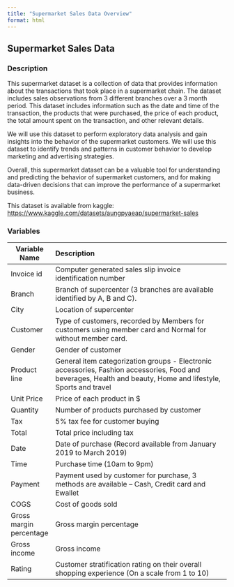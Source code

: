 ```yaml
---
title: "Supermarket Sales Data Overview"
format: html
---
```


## Supermarket Sales Data
### Description
This supermarket dataset is a collection of data that provides information about the transactions that took place in a supermarket chain. The dataset includes sales observations from 3 different branches over a 3 month period. This dataset includes information such as the date and time of the transaction, the products that were purchased, the price of each product, the total amount spent on the transaction, and other relevant details.

We will use this dataset to perform exploratory data analysis and gain insights into the behavior of the supermarket customers. We will use this dataset to identify trends and patterns in customer behavior to develop marketing and advertising strategies.

Overall, this supermarket dataset can be a valuable tool for understanding and predicting the behavior of supermarket customers, and for making data-driven decisions that can improve the performance of a supermarket business.

This dataset is available from kaggle: [https://www.kaggle.com/datasets/aungpyaeap/supermarket-sales](https://www.kaggle.com/datasets/aungpyaeap/supermarket-sales)


### Variables 

| Variable Name           | Description                                                                                                                                                    |
| ----------------------- | :------------------------------------------------------------------------------------------------------------------------------------------------------------- |
| Invoice id              | Computer generated sales slip invoice identification number                                                                                                    |
| Branch                  | Branch of supercenter (3 branches are available identified by A, B and C).                                                                                     |
| City                    | Location of supercenter                                                                                                                                        |
| Customer                | Type of customers, recorded by Members for customers using member card and Normal for without member card.                                                     |
| Gender                  | Gender of customer                                                                                                                                             |
| Product line            | General item categorization groups - Electronic accessories, Fashion accessories, Food and beverages, Health and beauty, Home and lifestyle, Sports and travel |
| Unit Price              | Price of each product in $                                                                                                                                     |
| Quantity                | Number of products purchased by customer                                                                                                                       |
| Tax                     | 5% tax fee for customer buying                                                                                                                                 |
| Total                   | Total price including tax                                                                                                                                      |
| Date                    | Date of purchase (Record available from January 2019 to March 2019)                                                                                            |
| Time                    | Purchase time (10am to 9pm)                                                                                                                                    |
| Payment                 | Payment used by customer for purchase, 3 methods are available – Cash, Credit card and Ewallet                                                                 |
| COGS                    | Cost of goods sold                                                                                                                                             |
| Gross margin percentage | Gross margin percentage                                                                                                                                        |
| Gross income            | Gross income                                                                                                                                                   |
| Rating                  | Customer stratification rating on their overall shopping experience (On a scale from 1 to 10)                                                                  |
